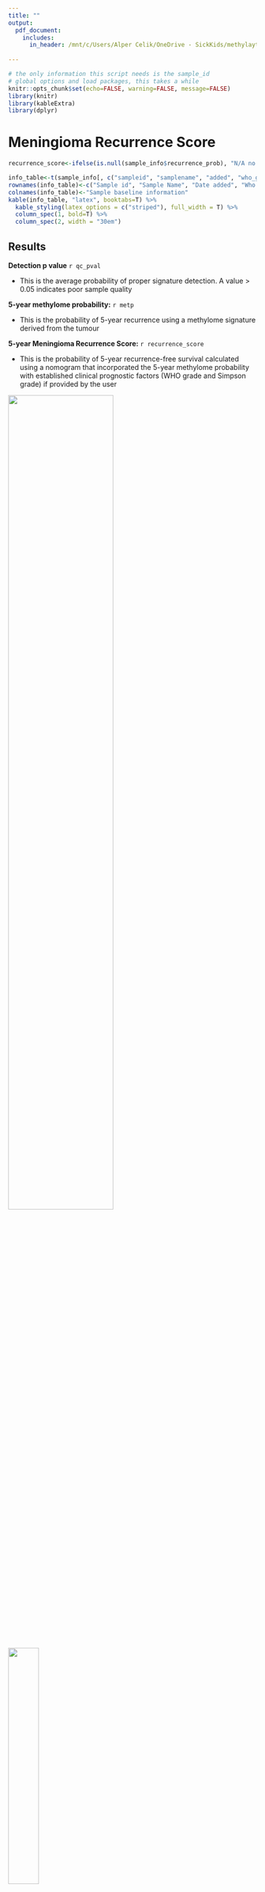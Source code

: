 ```yaml
---
title: ""
output: 
  pdf_document:
    includes:
      in_header: /mnt/c/Users/Alper Celik/OneDrive - SickKids/methylaytion/app/www/static/header_wsl.tex
          
---
```


```r
# the only information this script needs is the sample_id
# global options and load packages, this takes a while
knitr::opts_chunk$set(echo=FALSE, warning=FALSE, message=FALSE)
library(knitr)
library(kableExtra)
library(dplyr)
```

# **Meningioma Recurrence Score**
```r
recurrence_score<-ifelse(is.null(sample_info$recurrence_prob), "N/A no who and/or simpson score provieded", as.character(sample_info$recurrence_prob))

info_table<-t(sample_info[, c("sampleid", "samplename", "added", "who_grade", "simpson_score", "description")])
rownames(info_table)<-c("Sample id", "Sample Name", "Date added", "Who grade", "Simpson grade", "Sample description")
colnames(info_table)<-"Sample baseline information"
kable(info_table, "latex", booktabs=T) %>%
  kable_styling(latex_options = c("striped"), full_width = T) %>%
  column_spec(1, bold=T) %>%
  column_spec(2, width = "30em")
```

## **Results**

**Detection p value** `r qc_pval`

- This is the average probability of proper signature detection. A value > 0.05 indicates poor sample quality

**5-year methylome probability:** `r metp`

- This is the probability of 5-year recurrence using a methylome signature derived from the tumour

**5-year Meningioma Recurrence Score:** `r recurrence_score`

- This is the probability of 5-year recurrence-free survival calculated using a nomogram that incorporated the 5-year methylome probability with established clinical prognostic factors (WHO grade and Simpson grade) if provided by the user

![](CNV.png){width=65%}
![](density_plot.png){width=35%}

\footnotesize
Copy number variation plot generated by methylation raw data. Gains/amplifications represent positive, losses negative deviations from the baseline. Meningioma relevant gene regions are highlighted for easier assessment. (see Hovestadt & Zapatka, http://www.bioconductor.org/packages/devel/bioc/html/conumee.html) </span>
  
  
  
\normalsize

**Disclaimer:**

This is test was performed by an unaccredited, unlicensed research laboratory for this patient and the test results should be interpreted in the context of clinical and radiological and histopathological findings. Methylation profiling is a research tool under development, it is not verified and has not been clinically validated. Implementation of the results in a clinical setting is in the sole responsibility of the treating physician.
The details of the models used in this report have been published in Nassiri et al. DNA methylation profiling to predict recurrence risk in meningioma: development and validation of a nomogram to optimize clinical management. Neuro-Oncology. 2019;21(7):901-910


